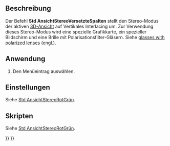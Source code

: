 <languages/>

{{Docnav/de
|[[Std_ViewIvStereoInterleavedRows/de|AnsichtStereoVersetzteZeilen]]
|[[Std_ViewIvStereoOff/de|AnsichtStereoAus]]
|[[Std_View_Menu/de|Std Menü Ansicht]]
|IconL=Std_ViewIvStereoInterleavedRows.svg
|IconR=Std_ViewIvStereoOff.svg
|IconC=Freecad.svg
}}

{{GuiCommand/de
|Name=Std ViewIvStereoInterleavedColumns
|Name/de=Std AnsichtStereoVersetzteSpalten
|MenuLocation=Ansicht → Stereo → Vertikales Interlacing
|Workbenches=Alle
|SeeAlso=[[Std_ViewIvStereoRedGreen/de|Std AnsichtStereoRotGrün]], [[Std_ViewIvStereoQuadBuff/de|Std AnsichtStereoVierfachPuffer]], [[Std_ViewIvStereoInterleavedRows/de|Std AnsichtStereoVersetzteZeilen]], [[Std_ViewIvStereoOff/de|Std AnsichtStereoAus]]
}}

<span id="Description"></span>
==Beschreibung==

Der Befehl '''Std AnsichtStereoVersetzteSpalten''' stellt den Stereo-Modus der aktiven [[3D_View/de|3D-Ansicht]] auf Vertikales Interlacing um. Zur Verwendung dieses Stereo-Modus wird eine spezielle Grafikkarte, ein spezieller Bildschirm und eine Brille mit Polarisationsfilter-Gläsern. Siehe [https://en.wikipedia.org/wiki/Polarized_3D_system glasses with polarized lenses] (engl.).

<span id="Usage"></span>
==Anwendung==

# Den Menüeintrag {{MenuCommand|Ansicht → Stereo → [[Image:Std_ViewIvStereoInterleavedColumns.svg|16px]] Vertikales Interlacing}} auswählen.

<span id="Preferences"></span>
==Einstellungen==

Siehe [[Std_ViewIvStereoRedGreen/de#Einstellungen|Std AnsichtStereoRotGrün]].

<span id="Scripting"></span>
==Skripten==

Siehe [[Std_ViewIvStereoRedGreen/de#Skripten|Std AnsichtStereoRotGrün]].


{{Docnav/de
|[[Std_ViewIvStereoInterleavedRows/de|AnsichtStereoVersetzteZeilen]]
|[[Std_ViewIvStereoOff/de|AnsichtStereoAus]]
|[[Std_View_Menu/de|Std Menü Ansicht]]
|IconL=Std_ViewIvStereoInterleavedRows.svg
|IconR=Std_ViewIvStereoOff.svg
|IconC=Freecad.svg
}}

{{Std_Base_navi{{#translation:}}}}
{{Userdocnavi{{#translation:}}}}